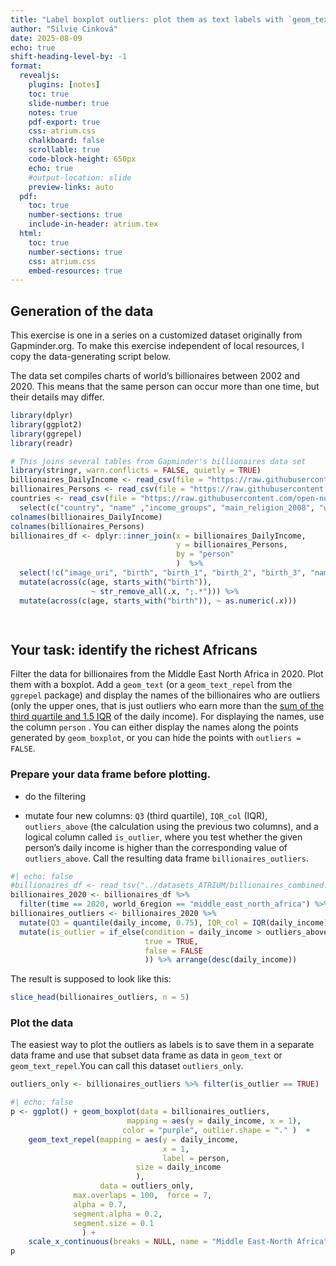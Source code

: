 ```yaml
---
title: "Label boxplot outliers: plot them as text labels with `geom_text_repel`."
author: "Silvie Cinková"
date: 2025-08-09
echo: true
shift-heading-level-by: -1
format:
  revealjs:
    plugins: [notes]
    toc: true
    slide-number: true
    notes: true
    pdf-export: true
    css: atrium.css
    chalkboard: false
    scrollable: true
    code-block-height: 650px
    echo: true
    #output-location: slide
    preview-links: auto
  pdf:
    toc: true
    number-sections: true
    include-in-header: atrium.tex
  html:
    toc: true
    number-sections: true
    css: atrium.css
    embed-resources: true
---
```


## Generation of the data

This exercise is one in a series on a customized dataset originally from Gapminder.org. To make this exercise independent of local resources, I copy the data-generating script below.

The data set compiles charts of world's billionaires between 2002 and 2020. This means that the same person can occur more than one time, but their details may differ.

```r
library(dplyr)
library(ggplot2)
library(ggrepel)
library(readr)
```

```r
# This joins several tables from Gapminder's billionaires data set 
library(stringr, warn.conflicts = FALSE, quietly = TRUE)
billionaires_DailyIncome <- read_csv(file = "https://raw.githubusercontent.com/open-numbers/ddf--gapminder--billionaires/refs/heads/master/ddf--datapoints--daily_income--by--person--time.csv", show_col_types = FALSE)
billionaires_Persons <- read_csv(file = "https://raw.githubusercontent.com/open-numbers/ddf--gapminder--billionaires/refs/heads/master/ddf--entities--person.csv", show_col_types = TRUE, col_types = "cccccccccccccccccccc")
countries <- read_csv(file = "https://raw.githubusercontent.com/open-numbers/ddf--gapminder--billionaires/refs/heads/master/ddf--entities--geo--country.csv", show_col_types = FALSE) %>% 
  select(c("country", "name" ,"income_groups", "main_religion_2008", "world_6region", "west_and_rest"))
colnames(billionaires_DailyIncome)
colnames(billionaires_Persons)
billionaires_df <- dplyr::inner_join(x = billionaires_DailyIncome, 
                                     y = billionaires_Persons,
                                     by = "person"
                                     )  %>% 
  select(!c("image_uri", "birth", "birth_1", "birth_2", "birth_3", "names")) %>% inner_join(y = countries, by = c("countries" = "country")) %>% 
  mutate(across(c(age, starts_with("birth")), 
                  ~ str_remove_all(.x, ";.*"))) %>% 
  mutate(across(c(age, starts_with("birth")), ~ as.numeric(.x)))

  
```

## Your task: identify the richest Africans

Filter the data for billionaires from the Middle East North Africa in 2020. Plot them with a boxplot. Add a `geom_text` (or a `geom_text_repel` from the `ggrepel` package) and display the names of the billionaires who are outliers (only the upper ones, that is just outliers who earn more than the [sum of the third quartile and 1.5 IQR](#0) of the daily income). For displaying the names, use the column `person` . You can either display the names along the points generated by `geom_boxplot`, or you can hide the points with `outliers = FALSE`.

### Prepare your data frame before plotting.

-   do the filtering

-   mutate four new columns: `Q3` (third quartile), `IQR_col` (IQR), `outliers_above` (the calculation using the previous two columns), and a logical column called `is_outlier`, where you test whether the given person's daily income is higher than the corresponding value of `outliers_above`. Call the resulting data frame `billionaires_outliers`.

```r
#| echo: false
#billionaires_df <- read_tsv("../datasets_ATRIUM/billionaires_combined.tsv")
billionaires_2020 <- billionaires_df %>% 
  filter(time == 2020, world_6region == "middle_east_north_africa") %>% select(daily_income, person, world_6region)
billionaires_outliers <- billionaires_2020 %>% 
  mutate(Q3 = quantile(daily_income, 0.75), IQR_col = IQR(daily_income), outliers_above = Q3 + 1.5 * IQR_col) %>%
  mutate(is_outlier = if_else(condition = daily_income > outliers_above,
                              true = TRUE, 
                              false = FALSE
                              )) %>% arrange(desc(daily_income))
```

The result is supposed to look like this:

```r
slice_head(billionaires_outliers, n = 5)
```

### Plot the data

The easiest way to plot the outliers as labels is to save them in a separate data frame and use that subset data frame as data in `geom_text` or `geom_text_repel`.You can call this dataset `outliers_only`.

```r
outliers_only <- billionaires_outliers %>% filter(is_outlier == TRUE)
```

```r
#| echo: false
p <- ggplot() + geom_boxplot(data = billionaires_outliers,
                          mapping = aes(y = daily_income, x = 1),
                         color = "purple", outlier.shape = "." )  +
    geom_text_repel(mapping = aes(y = daily_income, 
                                  x = 1,
                                  label = person,
                            size = daily_income
                            ), 
                    data = outliers_only,
              max.overlaps = 100,  force = 7,
              alpha = 0.7,
              segment.alpha = 0.2,
              segment.size = 0.1
                ) + 
    scale_x_continuous(breaks = NULL, name = "Middle East-North Africa")
p
    
```
